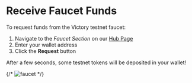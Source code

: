 # Receive Faucet Funds

 To request funds from the Victory testnet faucet: 
 1. Navigate to the *Faucet Section* on our [Hub Page](https://testnet.faucet.victorychain.io)
 2. Enter your wallet address
 3. Click the **Request** button

 After a few seconds, some testnet tokens will be deposited in your wallet!

 {/* ![faucet](../images/faucet.png) */}